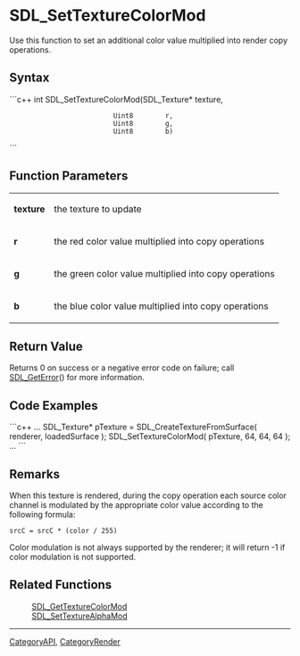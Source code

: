 
= SDL_SetTextureColorMod =
Use this function to set an additional color value multiplied into render copy operations.


== Syntax ==
```c++
int SDL_SetTextureColorMod(SDL_Texture* texture,
                           Uint8        r,
                           Uint8        g,
                           Uint8        b)
```

== Function Parameters ==
{|
|'''texture'''
|the texture to update
|-
|'''r'''
|the red color value multiplied into copy operations
|-
|'''g'''
|the green color value multiplied into copy operations
|-
|'''b'''
|the blue color value multiplied into copy operations
|}

== Return Value ==
Returns 0 on success or a negative error code on failure; call [[SDL_GetError]]() for more information.

== Code Examples ==
```c++
...
SDL_Texture* pTexture = SDL_CreateTextureFromSurface( renderer, loadedSurface );
SDL_SetTextureColorMod( pTexture, 64, 64, 64 );
...
```

== Remarks ==
When this texture is rendered, during the copy operation each source color channel is modulated by the appropriate color value according to the following formula:
 <code>srcC = srcC * (color / 255)</code>

Color modulation is not always supported by the renderer; it will return -1 if color modulation is not supported.

== Related Functions ==
:[[SDL_GetTextureColorMod]]
:[[SDL_SetTextureAlphaMod]]

----
[[CategoryAPI]], [[CategoryRender]]
